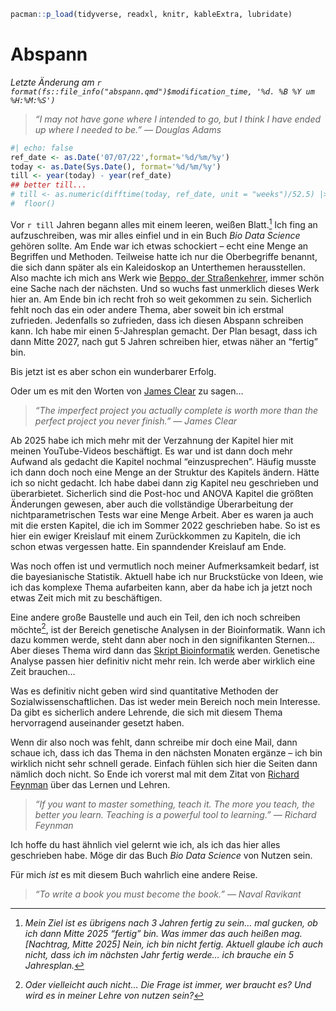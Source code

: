 ```r
pacman::p_load(tidyverse, readxl, knitr, kableExtra, lubridate)
```

# Abspann {#sec-abspann .unnumbered}

*Letzte Änderung am `r format(fs::file_info("abspann.qmd")$modification_time, '%d. %B %Y um %H:%M:%S')`*

> *"I may not have gone where I intended to go, but I think I have ended up where I needed to be." --- Douglas Adams*

```r
#| echo: false
ref_date <- as.Date('07/07/22',format='%d/%m/%y')
today <- as.Date(Sys.Date(), format='%d/%m/%y')
till <- year(today) - year(ref_date)
## better till...
# till <- as.numeric(difftime(today, ref_date, unit = "weeks")/52.5) |>  
#  floor()
```

Vor `r till` Jahren begann alles mit einem leeren, weißen Blatt.[^abspann-1] Ich fing an aufzuschreiben, was mir alles einfiel und in ein Buch *Bio Data Science* gehören sollte. Am Ende war ich etwas schockiert -- echt eine Menge an Begriffen und Methoden. Teilweise hatte ich nur die Oberbegriffe benannt, die sich dann später als ein Kaleidoskop an Unterthemen herausstellen. Also machte ich mich ans Werk wie [Beppo, der Straßenkehrer](https://www.stillkinder.de/beppo-strassenkehrer/), immer schön eine Sache nach der nächsten. Und so wuchs fast unmerklich dieses Werk hier an. Am Ende bin ich recht froh so weit gekommen zu sein. Sicherlich fehlt noch das ein oder andere Thema, aber soweit bin ich erstmal zufrieden. Jedenfalls so zufrieden, dass ich diesen Abspann schreiben kann. Ich habe mir einen 5-Jahresplan gemacht. Der Plan besagt, dass ich dann Mitte 2027, nach gut 5 Jahren schreiben hier, etwas näher an "fertig" bin.

[^abspann-1]: *Mein Ziel ist es übrigens nach 3 Jahren fertig zu sein... mal gucken, ob ich dann Mitte 2025 "fertig" bin. Was immer das auch heißen mag. \[Nachtrag, Mitte 2025\] Nein, ich bin nicht fertig. Aktuell glaube ich auch nicht, dass ich im nächsten Jahr fertig werde... ich brauche ein 5 Jahresplan.*

Bis jetzt ist es aber schon ein wunderbarer Erfolg.

Oder um es mit den Worten von [James Clear](https://jamesclear.com/) zu sagen...

> *"The imperfect project you actually complete is worth more than the perfect project you never finish." --- James Clear*

Ab 2025 habe ich mich mehr mit der Verzahnung der Kapitel hier mit meinen YouTube-Videos beschäftigt. Es war und ist dann doch mehr Aufwand als gedacht die Kapitel nochmal "einzusprechen". Häufig musste ich dann doch noch eine Menge an der Struktur des Kapitels ändern. Hätte ich so nicht gedacht. Ich habe dabei dann zig Kapitel neu geschrieben und überarbietet. Sicherlich sind die Post-hoc und ANOVA Kapitel die größten Änderungen gewesen, aber auch die vollständige Überarbeitung der nichtparametrischen Tests war eine Menge Arbeit. Aber es waren ja auch mit die ersten Kapitel, die ich im Sommer 2022 geschrieben habe. So ist es hier ein ewiger Kreislauf mit einem Zurückkommen zu Kapiteln, die ich schon etwas vergessen hatte. Ein spanndender Kreislauf am Ende.

Was noch offen ist und vermutlich noch meiner Aufmerksamkeit bedarf, ist die bayesianische Statistik. Aktuell habe ich nur Bruckstücke von Ideen, wie ich das komplexe Thema aufarbeiten kann, aber da habe ich ja jetzt noch etwas Zeit mich mit zu beschäftigen.

Eine andere große Baustelle und auch ein Teil, den ich noch schreiben möchte[^abspann-2], ist der Bereich genetische Analysen in der Bioinformatik. Wann ich dazu kommen werde, steht dann aber noch in den signifikanten Sternen... Aber dieses Thema wird dann das [Skript Bioinformatik](https://jkruppa.github.io/bioinformatic/) werden. Genetische Analyse passen hier definitiv nicht mehr rein. Ich werde aber wirklich eine Zeit brauchen...

[^abspann-2]: *Oder vielleicht auch nicht... Die Frage ist immer, wer braucht es? Und wird es in meiner Lehre von nutzen sein?*

Was es definitiv nicht geben wird sind quantitative Methoden der Sozialwissenschaftlichen. Das ist weder mein Bereich noch mein Interesse. Da gibt es sicherlich andere Lehrende, die sich mit diesem Thema hervorragend auseinander gesetzt haben.

Wenn dir also noch was fehlt, dann schreibe mir doch eine Mail, dann schaue ich, dass ich das Thema in den nächsten Monaten ergänze -- ich bin wirklich nicht sehr schnell gerade. Einfach fühlen sich hier die Seiten dann nämlich doch nicht. So Ende ich vorerst mal mit dem Zitat von [Richard Feynman](http://www.feynman.com/) über das Lernen und Lehren.

> *"If you want to master something, teach it. The more you teach, the better you learn. Teaching is a powerful tool to learning." --- Richard Feynman*

Ich hoffe du hast ähnlich viel gelernt wie ich, als ich das hier alles geschrieben habe. Möge dir das Buch *Bio Data Science* von Nutzen sein.

Für mich *ist* es mit diesem Buch wahrlich eine andere Reise.

> *"To write a book you must become the book." --- Naval Ravikant*
